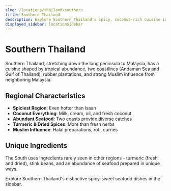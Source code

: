 ```yaml
---
slug: /locations/thailand/southern
title: Southern Thailand
description: Explore Southern Thailand's spicy, coconut-rich cuisine influenced by Malaysia and abundant seafood from two coasts
displayed_sidebar: locationSidebar
---
```


# Southern Thailand

Southern Thailand, stretching down the long peninsula to Malaysia, has a cuisine shaped by tropical abundance, two coastlines (Andaman Sea and Gulf of Thailand), rubber plantations, and strong Muslim influence from neighboring Malaysia.

## Regional Characteristics

- **Spiciest Region**: Even hotter than Isaan
- **Coconut Everything**: Milk, cream, oil, and fresh coconut
- **Abundant Seafood**: Two coasts provide diverse catches
- **Turmeric & Dried Spices**: More than fresh herbs
- **Muslim Influence**: Halal preparations, roti, curries

## Unique Ingredients

The South uses ingredients rarely seen in other regions - turmeric (fresh and dried), stink beans, and an abundance of seafood prepared in unique ways.

Explore Southern Thailand's distinctive spicy-sweet seafood dishes in the sidebar.
